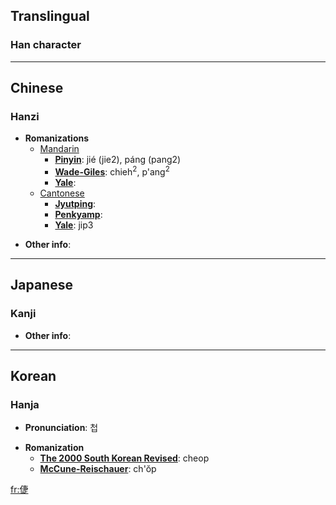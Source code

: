 ==Translingual==
===Han character===
{{Han char|rad=人|as=08|sn=10|so=|four=1528<sub>1</sub>|canj=人十中人 (OJLO)|gso=|cmean=beautiful, handsome;  woman}}


----

==Chinese==
===Hanzi===


* '''Romanizations'''
** [[Mandarin]]
*** '''[[Pinyin]]''': jié (jie2), páng (pang2)
*** '''[[Wade-Giles]]''': chieh<sup>2</sup>, p'ang<sup>2</sup>
*** '''[[Yale]]''': 
**[[Cantonese]]
***'''[[Jyutping]]''':
***'''[[Penkyamp]]''': 
***'''[[Yale]]''': jip3

* '''Other info''': 

----

==Japanese==
===Kanji===

{{kanji|on readings=[[しょう]] (shō)
|kun readings=[[さとい]] (satoi), [[すこやか]] (sukoyaka), [[はやい]] (hayai), [[つぐそしる]] (tsugusoshiru)
}}

* '''Other info''':  

----

==Korean==
===Hanja===

* '''Pronunciation''': 첩

* '''Romanization'''
** '''[[The 2000 South Korean Revised Romanization|The 2000 South Korean Revised]]''': cheop
** '''[[McCune-Reischauer]]''': ch'ŏp


[[fr:倢]]